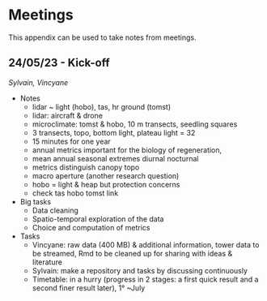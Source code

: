 # Meetings {.unnumbered}

This appendix can be used to take notes from meetings.

## 24/05/23 - Kick-off

*Sylvain, Vincyane*

-   Notes
    -   lidar \~ light (hobo), tas, hr ground (tomst)
    -   lidar: aircraft & drone
    -   microclimate: tomst & hobo, 10 m transects, seedling squares
    -   3 transects, topo, bottom light, plateau light = 32
    -   15 minutes for one year
    -   annual metrics important for the biology of regeneration,
    -   mean annual seasonal extremes diurnal nocturnal
    -   metrics distinguish canopy topo
    -   macro aperture (another research question)
    -   hobo = light & heap but protection concerns
    -   check tas hobo tomst link
-   Big tasks
    -   Data cleaning
    -   Spatio-temporal exploration of the data
    -   Choice and computation of metrics
-   Tasks
    -   Vincyane: raw data (400 MB) & additional information, tower data to be streamed, Rmd to be cleaned up for sharing with ideas & literature
    -   Sylvain: make a repository and tasks by discussing continuously
    -   Timetable: in a hurry (progress in 2 stages: a first quick result and a second finer result later), 1° \~July
